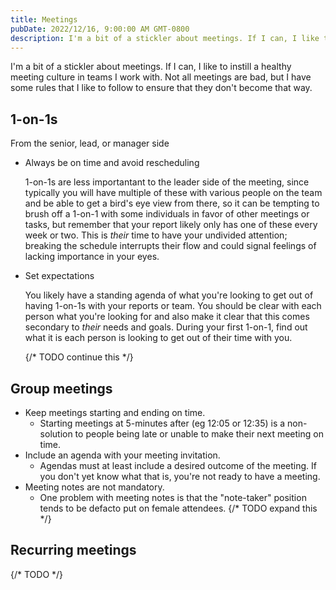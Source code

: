 ```yaml
---
title: Meetings
pubDate: 2022/12/16, 9:00:00 AM GMT-0800
description: I'm a bit of a stickler about meetings. If I can, I like to instill a healthy meeting culture in teams I work with. Not all meetings are bad, but I have some rules that I like to follow to ensure that they don't become that way.
---
```


I'm a bit of a stickler about meetings. If I can, I like to instill a healthy meeting culture in teams I work with. Not all meetings are bad, but I have some rules that I like to follow to ensure that they don't become that way.

## 1-on-1s

From the senior, lead, or manager side

- Always be on time and avoid rescheduling

   1-on-1s are less importantant to the leader side of the meeting, since typically you will have multiple of these with various people on the team and be able to get a bird's eye view from there, so it can be tempting to brush off a 1-on-1 with some individuals in favor of other meetings or tasks, but remember that your report likely only has one of these every week or two. This is _their_ time to have your undivided attention; breaking the schedule interrupts their flow and could signal feelings of lacking importance in your eyes.

- Set expectations

   You likely have a standing agenda of what you're looking to get out of having 1-on-1s with your reports or team. You should be clear with each person what you're looking for and also make it clear that this comes secondary to _their_ needs and goals. During your first 1-on-1, find out what it is each person is looking to get out of their time with you.

   {/* TODO continue this */}

## Group meetings

- Keep meetings starting and ending on time.
  - Starting meetings at 5-minutes after (eg 12:05 or 12:35) is a non-solution to people being late or unable to make their next meeting on time.
- Include an agenda with your meeting invitation.
  - Agendas must at least include a desired outcome of the meeting. If you don't yet know what that is, you're not ready to have a meeting.
- Meeting notes are not mandatory.
  - One problem with meeting notes is that the "note-taker" position tends to be defacto put on female attendees.
     {/* TODO expand this */}

## Recurring meetings

{/* TODO */}
